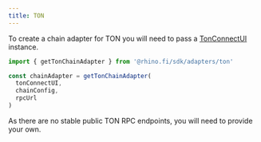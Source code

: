```yaml
---
title: TON
---
```


To create a chain adapter for TON you will need to pass a [TonConnectUI](https://www.npmjs.com/package/@tonconnect/ui) instance.

```typescript
import { getTonChainAdapter } from '@rhino.fi/sdk/adapters/ton'

const chainAdapter = getTonChainAdapter(
  tonConnectUI,
  chainConfig,
  rpcUrl
)
```

<Warning>
As there are no stable public TON RPC endpoints, you will need to provide your own.
</Warning>
